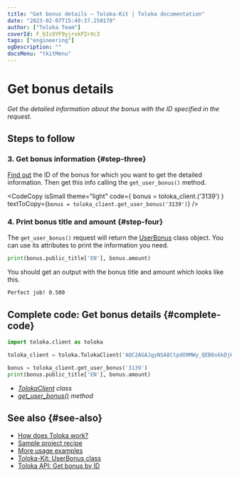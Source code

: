 ```yaml
---
title: "Get bonus details — Toloka-Kit | Toloka documentation"
date: "2023-02-07T15:40:37.250178"
author: ["Toloka Team"]
coverId: F_bIcOYF9yjrxkPZrXc3
tags: ["engineering"]
ogDescription: ""
docsMenu: "tkitMenu"
---
```



# Get bonus details

_Get the detailed information about the bonus with the ID specified in the request._

## Steps to follow

<Import/>

<Instantiate/>

### 3. Get bonus information {#step-three}

[Find out](/docs/toloka-kit/recipes/get-rewards) the ID of the bonus for which you want to get the detailed information. Then get this info calling the `get_user_bonus()` method.

<CodeCopy
  isSmall
  theme="light"
  code={
    <HighlightChildren language="python">
      bonus = toloka_client.<Term term="get_user_bonus"><GetUserBonus/></Term>('3139')
    </HighlightChildren>
  }
  textToCopy={`bonus = toloka_client.get_user_bonus('3139')`}
/>

### 4. Print bonus title and amount {#step-four}

The `get_user_bonus()` request will return the [UserBonus](/docs/toloka-kit/reference/toloka.client.user_bonus.UserBonus) class object. You can use its attributes to print the information you need.

```python
print(bonus.public_title['EN'], bonus.amount)
```

You should get an output with the bonus title and amount which looks like this.

```bash
Perfect job! 0.500
```

## Complete code: Get bonus details {#complete-code}

```python
import toloka.client as toloka

toloka_client = toloka.TolokaClient('AQC2AGAJgyNSA8CtpdO9MWy_QEB6s6kDjHUoElE', 'PRODUCTION')

bonus = toloka_client.get_user_bonus('3139')
print(bonus.public_title['EN'], bonus.amount)
```

<Note mode="tip" title="List of classes and methods used in this recipe">

- _[TolokaClient](/docs/toloka-kit/reference/toloka.client.TolokaClient) class_
- _[get_user_bonus()](/docs/toloka-kit/reference/toloka.client.TolokaClient.get_user_bonus) method_

</Note>

## See also {#see-also}

- [How does Toloka work?](/docs/guide/overview)
- [Sample project recipe](/docs/toloka-kit/recipes/learn-basics)
- [More usage examples](/docs/toloka-kit/recipes/use-cases)
- [Toloka-Kit: UserBonus class](/docs/toloka-kit/reference/toloka.client.user_bonus.UserBonus)
- [Toloka API: Get bonus by ID](https://toloka.ai/docs/api/api-reference/#get-/user-bonuses/-userBonusId-)
